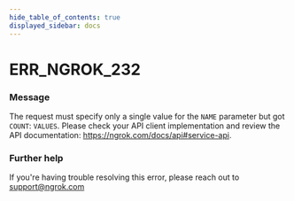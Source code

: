 ```yaml
---
hide_table_of_contents: true
displayed_sidebar: docs
---
```



# ERR_NGROK_232

### Message
The request must specify only a single value for the `NAME` parameter but got `COUNT`: `VALUES`. Please check your API client implementation and review the API documentation: https://ngrok.com/docs/api#service-api.

<ErrorDetails error='err_ngrok_232' />


### Further help
If you're having trouble resolving this error, please reach out to [support@ngrok.com](mailto:support@ngrok.com?subject=Help%20with%20ERR_NGROK_232)

